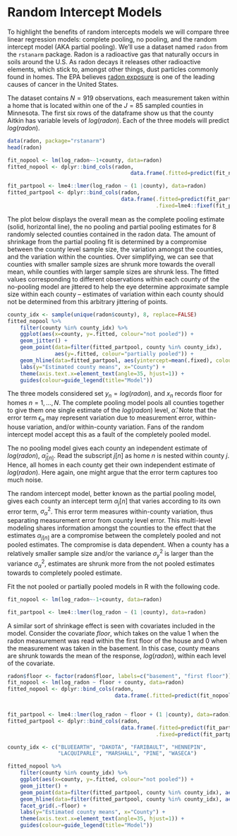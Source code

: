 # Random Intercept Models {#RI}

To highlight the benefits of random intercepts models we will compare three linear regression models: complete pooling, no pooling, and the random intercept model (AKA partial pooling).  We'll use a dataset named `radon` from the `rstanarm` package.  Radon is a radioactive gas that naturally occurs in soils around the U.S. As radon decays it releases other radioactive elements, which stick to, amongst other things, dust particles commonly found in homes.  The EPA believes [radon exposure](https://www.epa.gov/radon) is one of the leading causes of cancer in the United States.

The dataset contains $N=919$ observations, each measurement taken within a home that is located within one of the $J=85$ sampled counties in Minnesota.  The first six rows of the dataframe show us that the county Aitkin has variable levels of $log(radon)$. Each of the three models will predict $log(radon).$

```r

data(radon, package="rstanarm")
head(radon)

```

```r

fit_nopool <- lm(log_radon~-1+county, data=radon)
fitted_nopool <- dplyr::bind_cols(radon,
                                       data.frame(.fitted=predict(fit_nopool)))

fit_partpool <- lme4::lmer(log_radon ~ (1 |county), data=radon)
fitted_partpool <- dplyr::bind_cols(radon,
                                    data.frame(.fitted=predict(fit_partpool),
                                               .fixed=lme4::fixef(fit_partpool)))

```

The plot below displays the overall mean as the complete pooling estimate (solid, horizontal line), the no pooling and partial pooling estimates for 8 randomly selected counties contained in the radon data.  The amount of shrinkage from the partial pooling fit is determined by a compromise between the county level sample size, the variation amongst the counties, and the variation within the counties.  Over simplifying, we can see that counties with smaller sample sizes are shrunk more towards the overall mean, while counties with larger sample sizes are shrunk less.  The fitted values corresponding to different observations within each county of the no-pooling model are jittered to help the eye determine approximate sample size within each county -- estimates of variation within each county should not be determined from this arbitrary jittering of points.

```r

county_idx <- sample(unique(radon$county), 8, replace=FALSE)
fitted_nopool %>%
    filter(county %in% county_idx) %>%
    ggplot(aes(x=county, y=.fitted, colour="not pooled")) +
    geom_jitter() +
    geom_point(data=filter(fitted_partpool, county %in% county_idx),
               aes(y=.fitted, colour="partially pooled")) +
    geom_hline(data=fitted_partpool, aes(yintercept=mean(.fixed), colour="completely pooled")) +
    labs(y="Estimated county means", x="County") +
    theme(axis.text.x=element_text(angle=35, hjust=1)) +
    guides(colour=guide_legend(title="Model"))


```

The three models considered set $y_n=log(radon)$, and $x_n$ records floor for homes $n=1, \ldots, N$.  The complete pooling model pools all counties together to give them one single estimate of the $log(radon)$ level, $\hat{\alpha}$.  Note that the error term $\epsilon_n$ may represent variation due to measurement error, within-house variation, and/or within-county variation.  Fans of the random intercept model accept this as a fault of the completely pooled model.


\begin{equation*}
\begin{split}

        y_n = \alpha & + \epsilon_n \\
            & \epsilon_n \sim N(0, \sigma_y^2)

\end{split}
\end{equation*}


The no pooling model gives each county an independent estimate of  $log(radon$), $\hat{\alpha}_{j[n]}$.  Read the subscript $j[n]$ as home $n$ is nested within county $j$.  Hence, all homes in each county get their own independent estimate of $log(radon)$.  Here again, one might argue that the error term captures too much noise.


\begin{equation*}
\begin{split}

        y_n = \alpha_{j[n]} & + \epsilon_n \\
            \epsilon_n & \sim N(0, \sigma_y^2)

\end{split}
\end{equation*}


The random intercept model, better known as the partial pooling model, gives each county an intercept term $\alpha_j[n]$ that varies according to its own error term, $\sigma_{\alpha}^2$.  This error term measures within-county variation, thus separating measurement error from county level error.  This multi-level modeling shares information amongst the counties to the effect that the estimates $\alpha_{j[n]}$ are a compromise between the completely pooled and not pooled estimates.  The compromise is data dependent.  When a county has a relatively smaller sample size and/or the variance $\sigma^2_y$ is larger than the variance $\sigma^2_{\alpha}$, estimates are shrunk more from the not pooled estimates towards to completely pooled estimate.


\begin{equation*}
\begin{split}

        y_n = \alpha_{j[n]} & + \epsilon_n \\
            \epsilon_n & \sim N(0, \sigma_y^2) \\
            \alpha_j[n] & \sim N(\mu_{\alpha}, \sigma_{\alpha}^2)

\end{split}
\end{equation*}

Fit the not pooled or partially pooled models in R with the following code.

```r

fit_nopool <- lm(log_radon~-1+county, data=radon)

fit_partpool <- lme4::lmer(log_radon ~ (1 |county), data=radon)

```


A similar sort of shrinkage effect is seen with covariates included in the model.  Consider the covariate $floor$, which takes on the value $1$ when the radon measurement was read within the first floor of the house and $0$ when the measurement was taken in the basement. In this case, county means are shrunk towards the mean of the response, $log(radon)$, within each level of the covariate.

```r

radon$floor <- factor(radon$floor, labels=c("basement", "first floor"))
fit_nopool <- lm(log_radon ~ floor + county, data=radon)
fitted_nopool <- dplyr::bind_cols(radon,
                                  data.frame(.fitted=predict(fit_nopool)))


fit_partpool <- lme4::lmer(log_radon ~ floor + (1 |county), data=radon)
fitted_partpool <- dplyr::bind_cols(radon,
                                    data.frame(.fitted=predict(fit_partpool),
                                               .fixed=predict(fit_partpool, re.form=NA)))

county_idx <- c("BLUEEARTH", "DAKOTA", "FARIBAULT", "HENNEPIN",
                "LACQUIPARLE", "MARSHALL", "PINE", "WASECA")

fitted_nopool %>%
    filter(county %in% county_idx) %>%
    ggplot(aes(x=county, y=.fitted, colour="not pooled")) +
    geom_jitter() +
    geom_point(data=filter(fitted_partpool, county %in% county_idx), aes(y=.fitted, colour="partially pooled")) +
    geom_hline(data=filter(fitted_partpool, county %in% county_idx), aes(yintercept=.fixed, colour="completely pooled")) +
    facet_grid(.~floor) +
    labs(y="Estimated county means", x="County") +
    theme(axis.text.x=element_text(angle=35, hjust=1)) +
    guides(colour=guide_legend(title="Model"))

```
